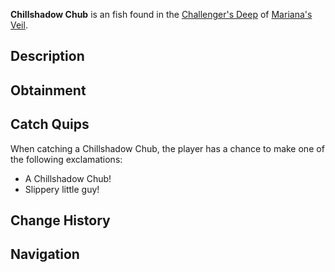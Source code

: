 {{FishInfobox
|image          = Chillshadow Chub.png
|rarity         = Uncommon
|sea            = First Sea
|location       = [[Challenger's Deep]]
|sublocation    = 
|sources        = Fishing Rod
|radar_location = 
|xp             = 100
|weather        = Clear
|time           = Day
|season         = 
|bait           = Insect
|base_weight    = 1.6
|base_value     = 100
|weight_range   = 1
|base_chance    = 45
|base_resil     = 70
}}
'''Chillshadow Chub''' is an {{Rarity|Uncommon}} fish found in the [[Challenger's Deep]] of [[Mariana's Veil]].

== Description ==
{{Description|A small fish that blends into the icy shadows of the deep.|Bestiary Entry}}

== Obtainment ==
{{Description|Found in areas with heavy ice cover, especially under clear skies.|Bestiary Hint}}
{{Fish Availability|
Mariana's Veil/Challenger's Deep
|top_rods      = 
Rapid Rod\233365.45\55882.26;
Firefly Rod\226602.13\55018.63;
Fungal Rod\223420.19\56927.17;
Adventurer's Rod\221648.22\53428.76;
Firework Rod\220919.49\38408.22;
Training Rod\192857.14\66902.65;
Antler Rod\206537.84\52625.57;
Nocturnal Rod\134569.84\80383.46;
Fast Rod\212183.54\58610.14;
Plastic Rod\161244.77\47407.26;
Astralhook Rod\220795.47\51562.72;
No-Life Rod\213737.8\47592.93;
Ethereal Prism Rod\212933.84\50298.63;
Seraphic Rod\212087.09\47225.36;
Challenger's Rod\210686.88\46913.58;
Avalanche Rod\210078.58\33055.6;
Depthseeker Rod\208717.45\36868.73;
Verdant Shear Rod\200105.13\40369.36;
Rod Of The Forgotten Fang\193682.79\43127.29;
Blazebringer Rod\192627.32\42894.55;
Free Spirit Rod\187666.7\41789.91;
Zeus Rod\183660.15\40256.01;
Volcanic Rod\179339.34\30549.97;
Rod Of The Depths\175942.28\39177.01;
Trident Rod\171306.13\33513.54;
Rod Of The Exalted One\165259.92\36798.37;
Steady Rod\117297.66\24264.79
|recommended   = No-Life Rod
}}

== Catch Quips ==
When catching a Chillshadow Chub, the player has a chance to make one of the following exclamations:
* A Chillshadow Chub!
* Slippery little guy!

== Change History ==
{{Change History|{{subst:Current Version}}}}

== Navigation ==
{{Fish Navbox|Challenger's Deep}}